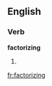 
==English==

===Verb===
'''factorizing'''

# {{present participle of|[[factorize]]}}

[[fr:factorizing]]